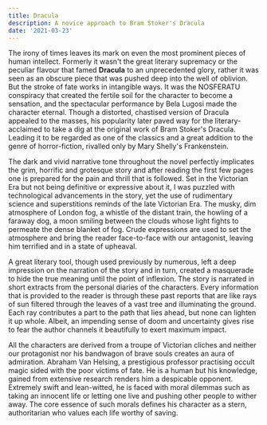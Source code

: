 ```yaml
---
title: Dracula
description: A novice approach to Bram Stoker's Dracula
date: '2021-03-23'
---
```


The irony of times leaves its mark on even the most prominent pieces of human intellect. Formerly it wasn't the great literary supremacy or the peculiar flavour that famed **Dracula** to an unprecedented glory, rather it was seen as an obscure piece that was pushed deep into the well of oblivion. But the stroke of fate works in intangible ways. It was the NOSFERATU conspiracy that created the fertile soil for the character to become a sensation, and the spectacular performance by Bela Lugosi made the character eternal. Though a distorted, chastised version of Dracula appealed to the masses, his popularity later paved way for the literary-acclaimed to take a dig at the original work of Bram Stoker's Dracula. Leading it to be regarded as one of the classics and a great addition to the genre of horror-fiction, rivalled only by Mary Shelly's Frankenstein.

The dark and vivid narrative tone throughout the novel perfectly implicates the grim, horrific and grotesque story and after reading the first few pages one is prepared for the pain and thrill that is followed. Set in the Victorian Era but not being definitive or expressive about it, I was puzzled with technological advancements in the story, yet the use of rudimentary science and superstitions reminds of the late Victorian Era. The musky, dim atmosphere of London fog, a whistle of the distant train, the howling of a faraway dog, a moon smiling between the clouds whose light fights to permeate the dense blanket of fog. Crude expressions are used to set the atmosphere and bring the reader face-to-face with our antagonist, leaving him terrified and in a state of upheaval.

A great literary tool, though used previously by numerous, left a deep impression on the narration of the story and in turn, created a masquerade to hide the true meaning until the point of inflexion. The story is narrated in short extracts from the personal diaries of the characters. Every information that is provided to the reader is through these past reports that are like rays of sun filtered through the leaves of a vast tree and illuminating the ground. Each ray contributes a part to the path that lies ahead, but none can lighten it up whole. Albeit, an impending sense of doom and uncertainty gives rise to fear the author channels it beautifully to exert maximum impact.

All the characters are derived from a troupe of Victorian cliches and neither our protagonist nor his bandwagon of brave souls creates an aura of admiration. Abraham Van Helsing, a prestigious professor practising occult magic sided with the poor victims of fate. He is a human but his knowledge, gained from extensive research renders him a despicable opponent. Extremely swift and lean-witted, he is faced with moral dilemmas such as taking an innocent life or letting one live and pushing other people to wither away. The core essence of such morals defines his character as a stern, authoritarian who values each life worthy of saving.
